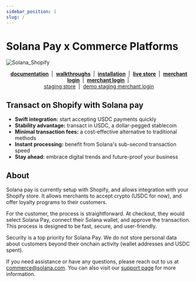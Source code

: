 ```yaml
---
sidebar_position: 1
slug: /
---
```


# Solana Pay x Commerce Platforms

![Solana_Shopify](./assets/solana_shopify.jpeg)

<p align="center">
    <b>
        <a href="https://commercedocs.solanapay.com">documentation</a>
    </b>
    &nbsp;|&nbsp;
    <b>
        <a href="https://www.youtube.com/channel/UCAbEl-Jr7kx2JqjTjhpoT-Q">walkthroughs</a>
    </b>
    &nbsp;|&nbsp;
    <b>
        <a href="https://apps.shopify.com/solana-pay">installation</a>
    </b>
    &nbsp;|&nbsp;
    <b>
        <a href="https://solanatest1.myshopify.com/">live store</a>
    </b>
    &nbsp;|&nbsp;
    <b>
        <a href="https://merchant.solanapay.com">merchant login</a>
    </b>
    &nbsp;|&nbsp;
    <b>
        <a href="./merchants/onboarding">merchant login</a>
    </b>
    &nbsp;|&nbsp;
    <br />
    <a href="https://solanatest8.myshopify.com">staging store</a>
    &nbsp;|&nbsp;
    <a href="https://merchant-staging.solanapay.com">demo staging merchant login</a>
</p>

## Transact on Shopify with Solana pay

-   **Swift integration:** start accepting USDC payments quickly
-   **Stability advantage:** transact in USDC, a dollar-pegged stablecoin
-   **Minimal transaction fees:** a cost-effective alternative to traditional methods
-   **Instant processing:** benefit from Solana's sub-second transaction speed
-   **Stay ahead:** embrace digital trends and future-proof your business

## About

Solana pay is currently setup with Shopify, and allows integration with your Shopify store. It allows merchants to accept crypto (USDC for now), and offer loyalty programs to their customers.

For the customer, the process is straightforward. At checkout, they would select Solana Pay, connect their Solana wallet, and approve the transaction. This process is designed to be fast, secure, and user-friendly.

Security is a top priority for Solana Pay. We do not store personal data about customers beyond their onchain activity (wallet addresses and USDC spent).

If you need assistance or have any questions, please reach out to us at commerce@solana.com. You can also visit our [support page](https://merchant.solanapay.com/support) for more information.

